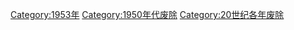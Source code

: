 {{Commonscat|1953 disestablishments}}
{{discat|195|3}}

[[Category:1953年|Category:1953年]]
[[Category:1950年代废除|Category:1950年代废除]]
[[Category:20世纪各年废除|Category:20世纪各年废除]]